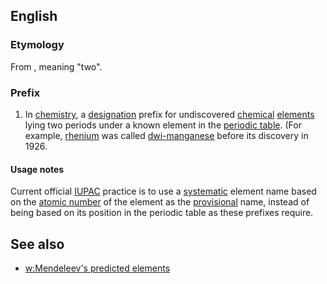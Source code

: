 ==English==

===Etymology===
From {{etyl|sa}}, meaning "two".

===Prefix===
{{en|prefix}}

# {{chemistry|dated}} In [[chemistry]], a [[designation]] prefix for undiscovered [[chemical]] [[element]]s lying two periods under a known element in the [[periodic table]]. (For example, [[rhenium]] was called [[dwi-manganese]] before its discovery in 1926.

====Usage notes====
Current official [[IUPAC]] practice is to use a [[systematic]] element name based on the [[atomic number]] of the element as the [[provisional]] name, instead of being based on its position in the periodic table as these prefixes require.

==See also==
*[[w:Mendeleev's predicted elements|w:Mendeleev's predicted elements]]